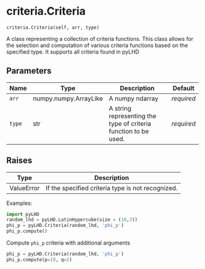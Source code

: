 # criteria.Criteria { #pyLHD.criteria.Criteria }

`criteria.Criteria(self, arr, type)`

A class representing a collection of criteria functions.
    This class allows for the selection and computation of various criteria functions based on the specified type. It supports all criteria found in pyLHD

## Parameters

| Name   | Type                  | Description                                                     | Default    |
|--------|-----------------------|-----------------------------------------------------------------|------------|
| `arr`  | numpy.numpy.ArrayLike | A numpy ndarray                                                 | _required_ |
| `type` | str                   | A string representing the type of criteria function to be used. | _required_ |

## Raises

| Type       | Description                                       |
|------------|---------------------------------------------------|
| ValueError | If the specified criteria type is not recognized. |

Examples:
```python
import pyLHD
random_lhd = pyLHD.LatinHypercube(size = (10,3))
phi_p = pyLHD.Criteria(random_lhd, 'phi_p')
phi_p.compute()
```
Compute `phi_p` criteria with additional arguments
```python
phi_p = pyLHD.Criteria(random_lhd, 'phi_p')
phi_p.compute(p=10, q=2)
```